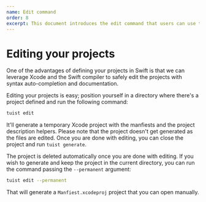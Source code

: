 ```yaml
---
name: Edit command
order: 8
excerpt: This document introduces the edit command that users can use to edit their manifest files using Xcode and therefore taking advantage of inline documentation and syntax autocompletion.
---
```


# Editing your projects

One of the advantages of defining your projects in Swift is that we can leverage Xcode and the Swift compiler to safely edit the projects with syntax auto-completion and documentation.

Editing your projects is easy; position yourself in a directory where there's a project defined and run the following command:

```bash
tuist edit
```

It'll generate a temporary Xcode project with the manfiests and the project description helpers. Please note that the project doesn't get generated as the files are edited. Once you are done with editing, you can close the project and run `tuist generate`.

The project is deleted automatically once you are done with editing. If you wish to generate and keep the project in the current directory, you can run the command passing the `--permanent` argument:

```bash
tuist edit --permanent
```

That will generate a `Manfiest.xcodeproj` project that you can open manually.

